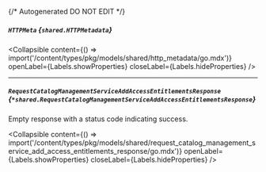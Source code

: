 {/* Autogenerated DO NOT EDIT  */}

##### `HTTPMeta` *{`shared.HTTPMetadata`}*

<Collapsible content={() => import('/content/types/pkg/models/shared/http_metadata/go.mdx')} openLabel={Labels.showProperties} closeLabel={Labels.hideProperties} />


---
##### `RequestCatalogManagementServiceAddAccessEntitlementsResponse` *{`*shared.RequestCatalogManagementServiceAddAccessEntitlementsResponse`}*
Empty response with a status code indicating success.

<Collapsible content={() => import('/content/types/pkg/models/shared/request_catalog_management_service_add_access_entitlements_response/go.mdx')} openLabel={Labels.showProperties} closeLabel={Labels.hideProperties} />



